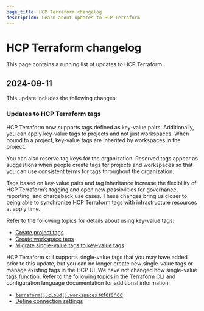 ```yaml
---
page_title: HCP Terraform changelog
description: Learn about updates to HCP Terraform
---
```


# HCP Terraform changelog

This page contains a running list of updates to HCP Terraform.

## 2024-09-11

This update includes the following changes:

### Updates to HCP Terraform tags 

HCP Terraform now supports tags defined as key-value pairs. Additionally, you can apply key-value tags to projects and not just workspaces. When bound to a project, key-value tags are inherited by workspaces in the project. 

You can also reserve tag keys for the organization. Reserved tags appear as suggestions when people create tags for projects and workspaces so that you can use consistent terms for tags throughout the organization.

Tags based on key-value pairs and tag inheritance increase the flexibility of HCP Terraform’s tagging and open new possibilities for governance, reporting, and chargeback use cases. These changes bring us closer to being able to synchronize HCP Terraform tags with infrastructure resources at apply time.

Refer to the following topics for details about using key-value tags:

- [Create project tags](/terraform/cloud-docs/projects/manage#define-project-tags)
- [Create workspace tags](/terraform/cloud-docs/workspaces/create#define-workspace-tags)
- [Migrate single-value tags to key-value tags](/terraform/cloud-docs/workspaces/create#migrating-to-key-value-tags)

HCP Terraform still supports single-value tags that you may have added prior to this update, but you can no longer create new single-value tags or manage existing tags in the HCP UI. We have not changed how single-value tags function. Refer to the following topics in the Terraform CLI and configuration language documentation for additional information:   

- [`terraform{}.cloud{}.workspaces` reference](/terraform/language/terraform#terraform-cloud-workspaces)
- [Define connection settings](/terraform/cli/cloud/settings#define-connection-settings)

